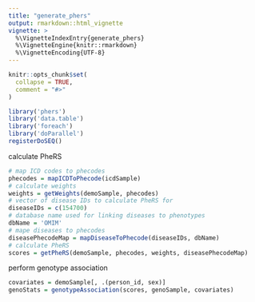 ```yaml
---
title: "generate_phers"
output: rmarkdown::html_vignette
vignette: >
  %\VignetteIndexEntry{generate_phers}
  %\VignetteEngine{knitr::rmarkdown}
  %\VignetteEncoding{UTF-8}
---
```


```r
knitr::opts_chunk$set(
  collapse = TRUE,
  comment = "#>"
)
```

```r
library('phers')
library('data.table')
library('foreach')
library('doParallel')
registerDoSEQ()
```


calculate PheRS
```r
# map ICD codes to phecodes
phecodes = mapICDToPhecode(icdSample) 
# calculate weights 
weights = getWeights(demoSample, phecodes) 
# vector of disease IDs to calculate PheRS for
diseaseIDs = c(154700) 
# database name used for linking diseases to phenotypes
dbName = 'OMIM' 
# mape diseases to phecodes
diseasePhecodeMap = mapDiseaseToPhecode(diseaseIDs, dbName) 
# calculate PheRS
scores = getPheRS(demoSample, phecodes, weights, diseasePhecodeMap)
```

perform genotype association 
```r
covariates = demoSample[, .(person_id, sex)]
genoStats = genotypeAssociation(scores, genoSample, covariates)
```


